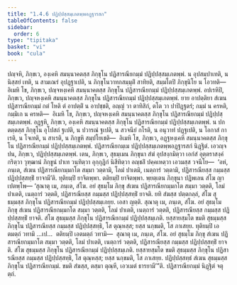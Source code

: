 ```yaml
---
title: "1.4.6 ปฏิปฺปสฺสมฺเภตพฺพอฏฺฐารสก"
tableOfContents: false
sidebar:
  order: 6
type: "tipitaka"
basket: "vi"
book: "cula"
---
```



<DynamicBreadcrumb />

<Division number="44" book="cula">

<Paragraph number="203" book="cula">
ปญฺจหิ, ภิกฺขเว, องฺเคหิ สมนฺนาคตสฺส ภิกฺขุโน ปฏิสารณียกมฺมํ ปฏิปฺปสฺสมฺเภตพฺพํ. น อุปสมฺปาเทติ, น นิสฺสยํ เทติ, น สามเณรํ อุปฏฺฐาเปติ, น ภิกฺขุโนวาทกสมฺมุติํ สาทิยติ, สมฺมโตปิ ภิกฺขุนิโย น โอวทติ—  อิเมหิ โข, ภิกฺขเว, ปญฺจหงฺเคหิ สมนฺนาคตสฺส ภิกฺขุโน ปฏิสารณียกมฺมํ ปฏิปฺปสฺสมฺเภตพฺพํ.
</Paragraph>

<Paragraph number="204" book="cula">
อปเรหิปิ, ภิกฺขเว, ปญฺจหงฺเคหิ สมนฺนาคตสฺส ภิกฺขุโน ปฏิสารณียกมฺมํ ปฏิปฺปสฺสมฺเภตพฺพํ. ยาย อาปตฺติยา สํเฆน ปฏิสารณียกมฺมํ กตํ โหติ ตํ อาปตฺติํ น อาปชฺชติ, อญฺญํ วา ตาทิสิกํ, ตโต วา ปาปิฏฺฐตรํ; กมฺมํ น ครหติ, กมฺมิเก น ครหติ—  อิเมหิ โข, ภิกฺขเว, ปญฺจหงฺเคหิ สมนฺนาคตสฺส ภิกฺขุโน ปฏิสารณียกมฺมํ ปฏิปฺปสฺสมฺเภตพฺพํ.
</Paragraph>

<Paragraph number="205" book="cula">
อฏฺฐหิ, ภิกฺขเว, องฺเคหิ สมนฺนาคตสฺส ภิกฺขุโน ปฏิสารณียกมฺมํ ปฏิปฺปสฺสมฺเภตพฺพํ. น ปกตตฺตสฺส ภิกฺขุโน อุโปสถํ ฐเปติ, น ปวารณํ ฐเปติ, น สวจนียํ กโรติ, น อนุวาทํ ปฏฺฐเปติ, น โอกาสํ กาเรติ, น โจเทติ, น สาเรติ, น ภิกฺขูหิ สมฺปโยเชติ—  อิเมหิ โข, ภิกฺขเว, อฏฺฐหงฺเคหิ สมนฺนาคตสฺส ภิกฺขุโน ปฏิสารณียกมฺมํ ปฏิปฺปสฺสมฺเภตพฺพํ.

</Paragraph>
</Division>

<Paragraph number="206" type="center" book="cula">
ปฏิสารณียกมฺเม ปฏิปฺปสฺสมฺเภตพฺพอฏฺฐารสกํ นิฏฺฐิตํ.


</Paragraph>

<Division number="45" book="cula">

<Paragraph number="207" book="cula">
เอวญฺจ ปน, ภิกฺขเว, ปฏิปฺปสฺสมฺเภตพฺพํ. เตน, ภิกฺขเว, สุธมฺเมน ภิกฺขุนา สํฆํ อุปสงฺกมิตฺวา เอกํสํ อุตฺตราสงฺคํ กริตฺวา วุฑฺฒานํ ภิกฺขูนํ ปาเท วนฺทิตฺวา อุกฺกุฏิกํ นิสีทิตฺวา อญฺชลิํ ปคฺคเหตฺวา เอวมสฺส วจนีโย—  ‘อหํ, ภนฺเต, สํเฆน ปฏิสารณียกมฺมกโต สมฺมา วตฺตามิ, โลมํ ปาเตมิ, เนตฺถารํ วตฺตามิ, ปฏิสารณียสฺส กมฺมสฺส ปฏิปฺปสฺสทฺธิํ ยาจามี’ติ. ทุติยมฺปิ ยาจิตพฺพา. ตติยมฺปิ ยาจิตพฺพา. พฺยตฺเตน ภิกฺขุนา ปฏิพเลน สํโฆ ญาเปตพฺโพ—
</Paragraph>

<Paragraph number="208" book="cula">
‘สุณาตุ เม, ภนฺเต, สํโฆ. อยํ สุธมฺโม ภิกฺขุ สํเฆน ปฏิสารณียกมฺมกโต สมฺมา วตฺตติ, โลมํ ปาเตติ, เนตฺถารํ วตฺตติ, ปฏิสารณียสฺส กมฺมสฺส ปฏิปฺปสฺสทฺธิํ ยาจติ. ยทิ สํฆสฺส ปตฺตกลฺลํ, สํโฆ สุธมฺมสฺส ภิกฺขุโน ปฏิสารณียกมฺมํ ปฏิปฺปสฺสมฺเภยฺย. เอสา ญตฺติ.
</Paragraph>

<Paragraph number="209" book="cula">
สุณาตุ เม, ภนฺเต, สํโฆ. อยํ สุธมฺโม ภิกฺขุ สํเฆน ปฏิสารณียกมฺมกโต สมฺมา วตฺตติ, โลมํ ปาเตติ, เนตฺถารํ วตฺตติ, ปฏิสารณียสฺส กมฺมสฺส ปฏิปฺปสฺสทฺธิํ ยาจติ. สํโฆ สุธมฺมสฺส ภิกฺขุโน ปฏิสารณียกมฺมํ ปฏิปฺปสฺสมฺเภติ. ยสฺสายสฺมโต ขมติ สุธมฺมสฺส ภิกฺขุโน ปฏิสารณียสฺส กมฺมสฺส ปฏิปฺปสฺสทฺธิ, โส ตุณฺหสฺส; ยสฺส นกฺขมติ, โส ภาเสยฺย.
</Paragraph>

<Paragraph number="210" book="cula">
ทุติยมฺปิ เอตมตฺถํ วทามิ …เป…  ตติยมฺปิ เอตมตฺถํ วทามิ—  สุณาตุ เม, ภนฺเต, สํโฆ. อยํ สุธมฺโม ภิกฺขุ สํเฆน ปฏิสารณียกมฺมกโต สมฺมา วตฺตติ, โลมํ ปาเตติ, เนตฺถารํ วตฺตติ, ปฏิสารณียสฺส กมฺมสฺส ปฏิปฺปสฺสทฺธิํ ยาจติ. สํโฆ สุธมฺมสฺส ภิกฺขุโน ปฏิสารณียกมฺมํ ปฏิปฺปสฺสมฺเภติ. ยสฺสายสฺมโต ขมติ สุธมฺมสฺส ภิกฺขุโน ปฏิสารณียสฺส กมฺมสฺส ปฏิปฺปสฺสทฺธิ, โส ตุณฺหสฺส; ยสฺส นกฺขมติ, โส ภาเสยฺย.
</Paragraph>

<Paragraph number="211" book="cula">
ปฏิปฺปสฺสทฺธํ สํเฆน สุธมฺมสฺส ภิกฺขุโน ปฏิสารณียกมฺมํ. ขมติ สํฆสฺส, ตสฺมา ตุณฺหี, เอวเมตํ ธารยามี’”ติ.

</Paragraph>
</Division>

<Paragraph number="212" type="center" book="cula">
ปฏิสารณียกมฺมํ นิฏฺฐิตํ จตุตฺถํ.
</Paragraph>